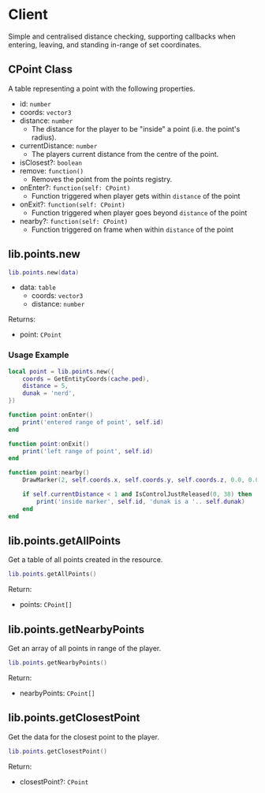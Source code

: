 # Client

Simple and centralised distance checking, supporting callbacks when entering, leaving, and standing in-range of set coordinates.

## CPoint Class

A table representing a point with the following properties.

- id: `number`
- coords: `vector3`
- distance: `number`
  - The distance for the player to be "inside" a point (i.e. the point's radius).
- currentDistance: `number`
  - The players current distance from the centre of the point.
- isClosest?: `boolean`
- remove: `function()`
  - Removes the point from the points registry.
- onEnter?: `function(self: CPoint)`
  - Function triggered when player gets within `distance` of the point
- onExit?: `function(self: CPoint)`
  - Function triggered when player goes beyond `distance` of the point
- nearby?: `function(self: CPoint)`
  - Function triggered on frame when within `distance` of the point

## lib.points.new

```lua copy
lib.points.new(data)
```

- data: `table`
  - coords: `vector3`
  - distance: `number`

Returns:

- point: `CPoint`

### Usage Example
```lua copy
local point = lib.points.new({
    coords = GetEntityCoords(cache.ped),
    distance = 5,
    dunak = 'nerd',
})

function point:onEnter()
    print('entered range of point', self.id)
end

function point:onExit()
    print('left range of point', self.id)
end

function point:nearby()
    DrawMarker(2, self.coords.x, self.coords.y, self.coords.z, 0.0, 0.0, 0.0, 0.0, 180.0, 0.0, 1.0, 1.0, 1.0, 200, 20, 20, 50, false, true, 2, false, nil, nil, false)

    if self.currentDistance < 1 and IsControlJustReleased(0, 38) then
        print('inside marker', self.id, 'dunak is a '.. self.dunak)
    end
end
```

## lib.points.getAllPoints

Get a table of all points created in the resource.

```lua copy
lib.points.getAllPoints()
```

Return:

- points: `CPoint[]`

## lib.points.getNearbyPoints

Get an array of all points in range of the player.

```lua copy
lib.points.getNearbyPoints()
```

Return:

- nearbyPoints: `CPoint[]`

## lib.points.getClosestPoint

Get the data for the closest point to the player.

```lua copy
lib.points.getClosestPoint()
```

Return:

- closestPoint?: `CPoint`
